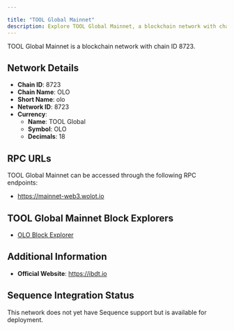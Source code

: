 ```yaml
---

title: "TOOL Global Mainnet"
description: Explore TOOL Global Mainnet, a blockchain network with chain ID 8723. Learn about its native currency, TOOL Global, and how to interact with the network.
---
```




TOOL Global Mainnet is a blockchain network with chain ID 8723.

## Network Details

- **Chain ID**: 8723
- **Chain Name**: OLO
- **Short Name**: olo
- **Network ID**: 8723
- **Currency**: 
  - **Name**: TOOL Global
  - **Symbol**: OLO
  - **Decimals**: 18

## RPC URLs

TOOL Global Mainnet can be accessed through the following RPC endpoints:

- https://mainnet-web3.wolot.io

## TOOL Global Mainnet Block Explorers

- [OLO Block Explorer](https://www.olo.network)

## Additional Information

- **Official Website**: https://ibdt.io

## Sequence Integration Status

This network does not yet have Sequence support but is available for deployment.
